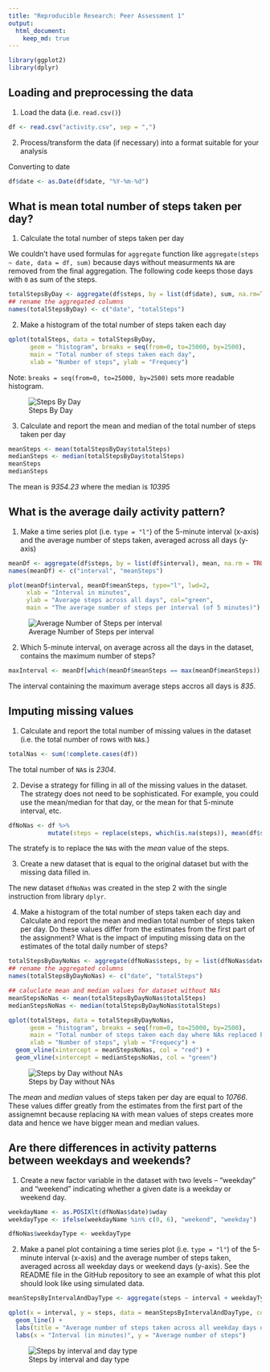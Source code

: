 ```yaml
---
title: "Reproducible Research: Peer Assessment 1"
output: 
  html_document:
    keep_md: true
---
```


```r
library(ggplot2)
library(dplyr)
```

## Loading and preprocessing the data

1. Load the data (i.e. `read.csv()`)

```r
df <- read.csv("activity.csv", sep = ",")
```

2. Process/transform the data (if necessary) into a format suitable for your analysis

Converting to date

```r
df$date <- as.Date(df$date, "%Y-%m-%d")
```

## What is mean total number of steps taken per day?

1. Calculate the total number of steps taken per day

We couldn't have used formulas for `aggregate` function like
`aggregate(steps ~ date, data = df, sum)` because days without measurments `NA`
are removed from the final aggregation. The following code keeps those days
with `0` as sum of the steps.

```r
totalStepsByDay <- aggregate(df$steps, by = list(df$date), sum, na.rm=TRUE)
## rename the aggregated columns
names(totalStepsByDay) <- c("date", "totalSteps")
```

2. Make a histogram of the total number of steps taken each day

```r
qplot(totalSteps, data = totalStepsByDay,
      geom = "histogram", breaks = seq(from=0, to=25000, by=2500),
      main = "Total number of steps taken each day",
      xlab = "Number of steps", ylab = "Frequecy")
```

Note: `breaks = seq(from=0, to=25000, by=2500)` sets more readable histogram.

![Steps By Day](plots/StepsByDay.png)

3. Calculate and report the mean and median of the total number of steps taken per day

```r
meanSteps <- mean(totalStepsByDay$totalSteps)
medianSteps <- median(totalStepsByDay$totalSteps)
meanSteps
medianSteps
```

The mean is *9354.23* where the median is *10395*

## What is the average daily activity pattern?

1. Make a time series plot (i.e. `type = "l"`) of the 5-minute interval (x-axis) and the average number of steps taken, averaged across all days (y-axis)

```r
meanDf <- aggregate(df$steps, by = list(df$interval), mean, na.rm = TRUE)
names(meanDf) <- c("interval", "meanSteps")

plot(meanDf$interval, meanDf$meanSteps, type="l", lwd=2,
     xlab = "Interval in minutes", 
     ylab = "Average steps across all days", col="green",
     main = "The average number of steps per interval (of 5 minutes)")
```

![Average Number of Steps per interval](plots/averageNumSteps.png)

2. Which 5-minute interval, on average across all the days in the dataset, contains the maximum number of steps?

```r
maxInterval <- meanDf[which(meanDf$meanSteps == max(meanDf$meanSteps)), 1]
```

The interval containing the maximum average steps accros all days is *835*.

## Imputing missing values

1. Calculate and report the total number of missing values in the dataset (i.e. the total number of rows with `NA`s.)

```r
totalNas <- sum(!complete.cases(df))
```

The total number of `NA`s is *2304*.

2. Devise a strategy for filling in all of the missing values in the dataset. The strategy does not need to be sophisticated. For example, you could use the mean/median for that day, or the mean for that 5-minute interval, etc.

```r
dfNoNas <- df %>%
           mutate(steps = replace(steps, which(is.na(steps)), mean(df$steps, na.rm=TRUE)))
```

The stratefy is to replace the `NA`s with the *mean* value of the steps.

3. Create a new dataset that is equal to the original dataset but with the missing data filled in.

The new dataset `dfNoNas` was created in the step 2 with the single instruction from library `dplyr`.

4. Make a histogram of the total number of steps taken each day and Calculate and report the mean and median total number of steps taken per day. Do these values differ from the estimates from the first part of the assignment? What is the impact of imputing missing data on the estimates of the total daily number of steps?

```r
totalStepsByDayNoNas <- aggregate(dfNoNas$steps, by = list(dfNoNas$date), sum, na.rm=TRUE)
## rename the aggregated columns
names(totalStepsByDayNoNas) <- c("date", "totalSteps")

## caluclate mean and median values for dataset without NAs
meanStepsNoNas <- mean(totalStepsByDayNoNas$totalSteps)
medianStepsNoNas <- median(totalStepsByDayNoNas$totalSteps)

qplot(totalSteps, data = totalStepsByDayNoNas,
      geom = "histogram", breaks = seq(from=0, to=25000, by=2500),
      main = "Total number of steps taken each day where NAs replaced by mean value",
      xlab = "Number of steps", ylab = "Frequecy") +
  geom_vline(xintercept = meanStepsNoNas, col = "red") +
  geom_vline(xintercept = medianStepsNoNas, col = "green")
```

![Steps by Day without NAs](plots/StepsByDayNoNas.png)

The *mean* and *median* values of steps taken per day are equal to *10766*. These values differ greatly from the estimates from the first part of the assignemnt because replacing `NA` with mean values of steps creates more data and hence we have bigger mean and median values.

## Are there differences in activity patterns between weekdays and weekends?

1. Create a new factor variable in the dataset with two levels – “weekday” and “weekend” indicating whether a given date is a weekday or weekend day.

```r
weekdayName <- as.POSIXlt(dfNoNas$date)$wday
weekdayType <- ifelse(weekdayName %in% c(0, 6), "weekend", "weekday")

dfNoNas$weekdayType <- weekdayType
```

2. Make a panel plot containing a time series plot (i.e. `type = "l"`) of the 5-minute interval (x-axis) and the average number of steps taken, averaged across all weekday days or weekend days (y-axis). See the README file in the GitHub repository to see an example of what this plot should look like using simulated data.

```r
meanStepsByIntervalAndDayType <- aggregate(steps ~ interval + weekdayType, data=dfNoNas, mean)

qplot(x = interval, y = steps, data = meanStepsByIntervalAndDayType, col = weekdayType, facets = weekdayType ~ .) +
  geom_line() +
  labs(title = "Average number of steps taken across all weekday days or weekend days") +
  labs(x = "Interval (in minutes)", y = "Average number of steps")
```

![Steps by interval and day type](plots/StepsByIntervalAndDayType.png)